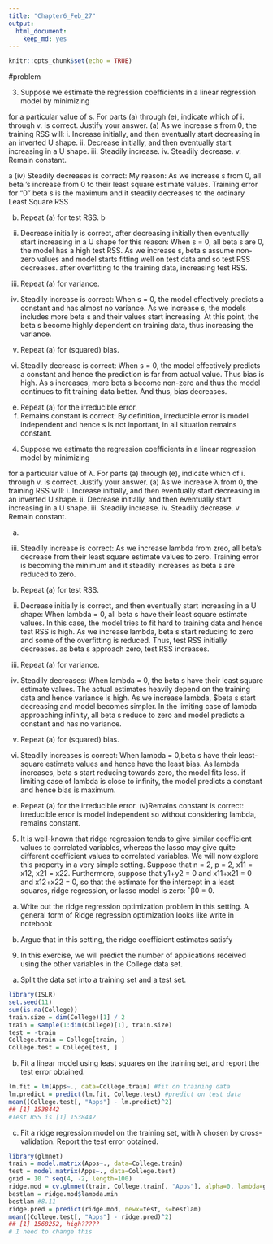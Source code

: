 ```yaml
---
title: "Chapter6_Feb_27"
output: 
  html_document: 
    keep_md: yes
---
```


```r
knitr::opts_chunk$set(echo = TRUE)
```


#problem

3. Suppose we estimate the regression coefficients in a linear regression
model by minimizing

for a particular value of s. For parts (a) through (e), indicate which
of i. through v. is correct. Justify your answer.
(a) As we increase s from 0, the training RSS will:
i. Increase initially, and then eventually start decreasing in an
inverted U shape.
ii. Decrease initially, and then eventually start increasing in a
U shape.
iii. Steadily increase.
iv. Steadily decrease.
v. Remain constant.

a
(iv) Steadily decreases is correct: 
My reason:
As we increase s from 0, all beta 's increase from 0 to their least square estimate values. Training error for "0" beta s is the maximum and it steadily decreases to the ordinary Least Square RSS

(b) Repeat (a) for test RSS.
b
(ii) Decrease initially is correct, 
after decreasing initially then eventually start increasing in a U shape for this reason:
When s = 0, all beta s are 0, the model has a high test RSS.
As we increase s, beta s assume non-zero values and model starts fitting well on test data and so test RSS decreases.
after overfitting to the training data, increasing test RSS.

(c) Repeat (a) for variance.
(iii) Steadily increase is correct: 
When s = 0, the model effectively predicts a constant and has almost no variance. As we increase s, the models includes more beta s and their values start increasing. At this point, the beta s become highly dependent on training data, thus increasing the variance.

(d) Repeat (a) for (squared) bias.
(iv) Steadily decrease is correct:
When s = 0, the model effectively predicts a constant and hence the prediction is far from actual value. Thus bias is high. As s increases, more beta s become non-zero and thus the model continues to fit training data better. And thus, bias decreases.

(e) Repeat (a) for the irreducible error.
(v) Remains constant is correct: By definition, 
irreducible error is model independent and hence s is not inportant, in all situation remains constant.

4. Suppose we estimate the regression coefficients in a linear regression
model by minimizing

for a particular value of λ. For parts (a) through (e), indicate which
of i. through v. is correct. Justify your answer.
(a) As we increase λ from 0, the training RSS will:
i. Increase initially, and then eventually start decreasing in an
inverted U shape.
ii. Decrease initially, and then eventually start increasing in a
U shape.
iii. Steadily increase.
iv. Steadily decrease.
v. Remain constant.

(a)
(iii) Steadily increase is correct:
As we increase lambda from zreo, all beta's decrease from their least square estimate values to zero. Training error is becoming the minimum and it steadily increases as beta s are reduced to zero.

(b) Repeat (a) for test RSS.
(ii) Decrease initially is correct,
and then eventually start increasing in a U shape: When lambda = 0, all beta s have their least square estimate values. In this case, the model tries to fit hard to training data and hence test RSS is high. As we increase lambda, beta s start reducing to zero and some of the overfitting is reduced. Thus, test RSS initially decreases. as beta s approach zero, test RSS increases.

(c) Repeat (a) for variance.
(iv) Steadily decreases: When lambda = 0, the beta s have their least square estimate values. The actual estimates heavily depend on the training data and hence variance is high. As we increase lambda, $beta s start decreasing and model becomes simpler. In the limiting case of lambda approaching infinity, all beta s reduce to zero and model predicts a constant and has no variance.

(d) Repeat (a) for (squared) bias.
(iii) Steadily increases is correct: 
When lambda = 0,beta s have their least-square estimate values and hence have the least bias. 
As lambda increases, beta s start reducing towards zero, the model fits less. if limiting case of lambda is close to infinity, the model predicts a constant and hence bias is maximum.

(e) Repeat (a) for the irreducible error.
(v)Remains constant is correct:
irreducible error is model independent so without considering lambda, remains constant.

5. It is well-known that ridge regression tends to give similar coefficient
values to correlated variables, whereas the lasso may give quite different
coefficient values to correlated variables. We will now explore
this property in a very simple setting.
Suppose that n = 2, p = 2, x11 = x12, x21 = x22. Furthermore,
suppose that y1+y2 = 0 and x11+x21 = 0 and x12+x22 = 0, so that
the estimate for the intercept in a least squares, ridge regression, or
lasso model is zero: ˆβ0 = 0.

(a) Write out the ridge regression optimization problem in this setting.
A general form of Ridge regression optimization looks like
write in notebook

(b) Argue that in this setting, the ridge coefficient estimates satisfy



9. In this exercise, we will predict the number of applications received
using the other variables in the College data set.
(a) Split the data set into a training set and a test set.

```r
library(ISLR)
set.seed(11)
sum(is.na(College))
train.size = dim(College)[1] / 2
train = sample(1:dim(College)[1], train.size)
test = -train
College.train = College[train, ]
College.test = College[test, ]
```

(b) Fit a linear model using least squares on the training set, and
report the test error obtained.

```r
lm.fit = lm(Apps~., data=College.train) #fit on training data
lm.predict = predict(lm.fit, College.test) #predict on test data
mean((College.test[, "Apps"] - lm.predict)^2)
## [1] 1538442
#Test RSS is [1] 1538442
```

(c) Fit a ridge regression model on the training set, with λ chosen
by cross-validation. Report the test error obtained.

```r
library(glmnet)
train = model.matrix(Apps~., data=College.train)
test = model.matrix(Apps~., data=College.test)
grid = 10 ^ seq(4, -2, length=100)
ridge.mod = cv.glmnet(train, College.train[, "Apps"], alpha=0, lambda=grid, thresh=1e-10) #By default, the function cv.glmnet() performs ten-fold cross-validation, though this can be changed using the argument nfolds
bestlam = ridge.mod$lambda.min
bestlam #8.11
ridge.pred = predict(ridge.mod, newx=test, s=bestlam)
mean((College.test[, "Apps"] - ridge.pred)^2)
## [1] 1568252, high?????
# I need to change this
```

